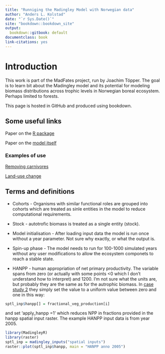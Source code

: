 ```yaml
--- 
title: "Runniging the Madingley Model with Norwegian data"
author: "Anders L. Kolstad"
date: "`r Sys.Date()`"
site: "bookdown::bookdown_site"
output:
  bookdown::gitbook: default
documentclass: book
link-citations: yes
---
```


# Introduction

This work is part of the MadFates project, run by Joachim Töpper. The goal is to learn bit about the Madingley model and its potential for modeling biomass distributions across trophic levels in Norwegian boreal ecosystem. Perhaps limited to forests.

This page is hosted in GitHub and produced using bookdown.

## Some useful links

Paper on the [R package](https://onlinelibrary.wiley.com/doi/full/10.1111/geb.13354)

Paper on the [model itself](https://journals.plos.org/plosbiology/article?id=10.1371/journal.pbio.1001841)

### Examples of use

[Removing carnivores](https://onlinelibrary.wiley.com/doi/10.1111/ecog.05191)

[Land-use change](https://www.nature.com/articles/s41598-020-70960-9)


## Terms and definitions

- Cohorts - Organisms with similar functional roles are grouped into cohorts which are treated as sinle entities in the model to reduce computational requirements.

- Stock - autotrofic biomass is treated as a single entity (stock).

- Model initialisation - After loading input data the model is run once without a year parameter. Not sure why exactly, or what the output is. 

- Spin-up phase - The model needs to run for 100-1000 simulated years without any user modifications to allow the ecosystem componets to reach a stable state. 

- HANPP - human appropriation of net primary productivity. The variable spans from zero (or actually with some points <0 which I don't understand how to interpret) and 1200. I'm not sure what the units are, but probably they are the same as for the autrophic biomass. In [case study 2](https://github.com/MadingleyR/MadingleyR/blob/master/CaseStudies/CASESTUDY2.md) they simply set the value to a uniform value between zero and one in this way:
```r
sptl_inp$hanpp[] = fractional_veg_production[i]
```

and set 'apply_hanpp =1' which reduces NPP in fractions provided in the hanpp spatial input raster.
The example HANPP input data is from year 2005.

```r
library(MadingleyR)
library(raster)
sptl_inp = madingley_inputs("spatial inputs")
raster::plot(sptl_inp$hanpp, main = "HANPP anno 2005")
```



